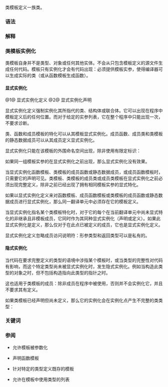 {{title|类模板}}
{{cpp/language/templates/navbar}}

类模板定义一族类。

===语法===
{{sdsc begin}}
{{sdsc|num=1|{{ttb|template}} {{ttb|&lt;}} {{spar|形参列表}} {{ttb|&gt;}} {{spar|类声明}} }}
{{sdsc|num=2|notes={{mark since c++20}}|{{ttb|template}} {{ttb|&lt;}} {{spar|形参列表}} {{ttb|&gt;}} {{ttb|requires}} {{spar|约束}} {{spar|类声明}}}}
{{sdsc|num=3|{{ttb|export}} {{ttb|template}} {{ttb|&lt;}} {{spar|形参列表}} {{ttb|&gt;}} {{spar|类声明}}|notes={{mark until c++11|removed=yes}}}}
{{sdsc end}}

===解释===
{{par begin}}
{{par|{{spar|类声明}}|{{rlp|class|类声明}}。所声明的类名成为模板名。}}
{{par|{{spar|形参列表}}|非空的{{rlp|template parameters|模板形参}}的逗号分隔列表，其每一项是{{rlp|template parameters#非类型模板形参|非类型形参}}、{{rlp|template parameters#类型模板形参|类型形参}}、{{rlp|template parameters#模板模板形参|模板形参}}或任何这些形参的{{rlp|parameter pack|形参包}}之一。}}
{{par|{{spar|约束}}|{{rlp|constraints|约束表达式}}，限制这个类模板所能接受的模板形参}}
{{par end}}

{{rev begin}}
{{rev|until=c++11|{{tt|export}} 是一个可选的修饰符，它用来表示模板''被导出''（用于声明类模板时，它也声明其所有成员被导出）。对被导出模板进行实例化的文件不需要包含其定义：有声明即已充分。{{tt|export}} 的实现稀少，且在细节上相互不一致。
}}
{{rev end}}

===类模板实例化===
类模板自身并不是类型、对象或任何其他实体。不会从只包含模板定义的源文件生成任何代码。模板只有实例化才会有代码出现：必须提供模板实参，使得编译器可以生成实际的类（或从函数模板生成函数）。
====显式实例化====
{{sdsc begin}}
{{sdsc|num=1|{{ttb|template}} {{spar|类关键词}} {{spar|模板名}} {{ttb|&lt;}} {{spar|实参列表}} {{ttb|&gt;}} {{ttb|;}} }}
{{sdsc|num=2|{{ttb|extern}} {{ttb|template}} {{spar|类关键词}} {{spar|模板名}} {{ttb|&lt;}} {{spar|实参列表}} {{ttb|&gt;}} {{ttb|;}}|notes={{mark since c++11}}}}
{{sdsc end}}

{{par begin}}
{{par|{{spar|类关键词}}|{{ttb|class}}，{{ttb|struct}} 或 {{ttb|union}}}}
{{par end}}

@1@ 显式实例化定义
@2@ 显式实例化声明

显式实例化定义强制实例化其所指代的类、结构体或联合体。它可以出现在程序中模板定义后的任何位置。而对于给定的实参列表，它在整个程序中只能出现一次，不要求诊断。

{{rrev|since=c++11|
显式实例化声明（extern 模板）跳过隐式的实例化步骤：本来会导致隐式实例化的代码会以别处提供的显式实例化定义（如果这种实例化不存在，则导致连接错误）取代。这个机制可被用于减少编译时间：通过在除了一个文件以外的所有源文件中明确声明模板实例化，而在剩下的那个文件中明确定义它。
}}

类、函数{{rev inl|since=c++14|、变量}}和成员模板的特化可以从其模板显式实例化。成员函数、成员类和类模板的静态数据成员可以从其成员定义显式实例化。

显式实例化只能在该模板的外围命名空间出现，除非使用有限定标识：
{{source|1=
namespace N
{
    template&lt;class T&gt;
    class Y // 模板定义
    {
        void mf() {}
    };
}

// template class Y&lt;int&gt;; // 错误：类模板 Y 在全局命名空间不可见
using N::Y;
// template class Y&lt;int&gt;; // 错误：在模板的命名空间外进行显式实例化
template class N::Y&lt;char*&gt;;       // OK：显式实例化
template void N::Y&lt;double&gt;::mf(); // OK：显式实例化
}}

如果同一组模板实参的{{rlp|template specialization|显式特化}}在显式实例化之前出现，那么显式实例化没有效果。

当显式实例化函数模板{{rev inl|since=c++14|、变量模板}}、类模板的成员函数或静态数据成员，或成员函数模板时，只需要它的声明可见。类模板、类模板的成员类或成员类模板在显式实例化之前必须出现完整定义，除非之前已经出现了拥有相同模板实参的显式特化。

如果以显式实例化定义来对函数模板{{rev inl|since=c++14|、变量模板}}、成员函数模板或类模板的成员函数或静态数据成员进行显式实例化，那么同一翻译单元中必须存在它的模板定义。

当显式实例化指名某个类模板特化时，对于它的每个在当前翻译单元中尚未显式特化的非继承且非模板成员，它同时作为其同种显式实例化（声明或定义）。如果此显式实例化是定义，那么仅对于在此点已被定义的成员，它也是显式实例化定义。

显式实例化定义忽略成员访问说明符：形参类型和返回类型可以是私有的。

====隐式实例化====
当代码在要求完整定义的类型的语境中涉指某个模板时，或当类型的完整性对代码有影响，而这个特定类型尚未被显式实例化时，发生隐式实例化。例如当构造此类型的对象之时，但不包括构造指向此类型的指针之时。

这也适用于类模板的成员：除非成员在程序中被使用，否则并不会实例化它，并且不要求其有定义。

{{source|1=
template&lt;class T&gt;
struct Z // 模板定义
{
    void f() {}
    void g(); // 永远不会定义
};

template struct Z&lt;double&gt;; // 显式实例化 Z&lt;double&gt;
Z&lt;int&gt; a;                  // 隐式实例化 Z&lt;int&gt;
Z&lt;char&gt;* p;                // 此处不实例化任何内容

p-&gt;f(); // 隐式实例化 Z&lt;char&gt; 且 Z&lt;char&gt;::f() 在此出现。
        // 始终不需要且不实例化 Z&lt;char&gt;::g()：不必对其进行定义
}}

如果类模板已经声明但尚未定义，那么它的实例化会在实例化点产生不完整的类类型：
{{source|1=
template&lt;class T&gt;
class X;    // 声明，非定义

X&lt;char&gt; ch; // 错误：不完整类型 X&lt;char&gt;
}}

{{rev begin}}
{{rev|since=c++17|
{{rlp|class#局部类|局部类}}和它的成员中所使用的任何模板都会作为该局部类或枚举所处于的实体的实例化的一部分进行实例化。}}
{{rev end}}

===关键词===
{{rev inl|until=c++11|{{ltt|cpp/keyword/export}}}}{{rev inl|since=c++11|{{ltt|cpp/keyword/extern}}}}

===参阅===
* {{rlp|template parameters|模板形参与实参}}允许模板被参数化
* {{rlp|function template|函数模板声明}}声明函数模板
* {{rlp|template specialization|模板特化}}针对特定的类型定义既存的模板
* {{rlp|parameter pack|形参包}}允许在模板中使用类型的列表 {{mark since c++11}}

{{langlinks|de|en|es|fr|it|ja|pt|ru}}